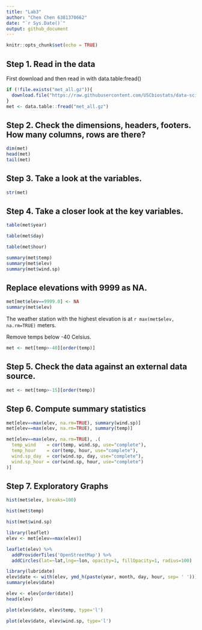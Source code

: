 ```yaml
---
title: "Lab3"
author: "Chen Chen 6381370662"
date: "`r Sys.Date()`"
output: github_document
---
```


```r
knitr::opts_chunk$set(echo = TRUE)
```

## Step 1. Read in the data
First download and then read in with data.table:fread()

```r
if (!file.exists("met_all.gz")){
  download.file("https://raw.githubusercontent.com/USCbiostats/data-science-data/master/02_met/met_all.gz", "met_all.gz", method="libcurl", timeout = 60)
}
met <- data.table::fread("met_all.gz")
```


## Step 2. Check the dimensions, headers, footers. How many columns, rows are there?


```r
dim(met)
head(met)
tail(met)
```

## Step 3. Take a look at the variables.

```r
str(met)
```

## Step 4. Take a closer look at the key variables.
```r
table(met$year)
```

```r
table(met$day)
```

```r
table(met$hour)
```

```r
summary(met$temp)
summary(met$elev)
summary(met$wind.sp)
```

## Replace elevations with 9999 as NA.
```r
met[met$elev==9999.0] <- NA
summary(met$elev)
```
 
 The weather station with the highest elevation is at `r max(met$elev, na.rm=TRUE) ` meters.
 
Remove temps below -40 Celsius.
 
```r
met <- met[temp>-40][order(temp)]
```
 
## Step 5. Check the data against an external data source.
```r
met <- met[temp>-15][order(temp)]
```

 
## Step 6. Compute summary statistics
```r
met[elev==max(elev, na.rm=TRUE), summary(wind.sp)]
met[elev==max(elev, na.rm=TRUE), summary(temp)]
```

```r
met[elev==max(elev, na.rm=TRUE), .(
  temp_wind    = cor(temp, wind.sp, use="complete"),
  temp_hour    = cor(temp, hour, use="complete"),
  wind.sp_day  = cor(wind.sp, day, use="complete"),
  wind.sp_hour = cor(wind.sp, hour, use="complete")  
)]
```

## Step 7. Exploratory Graphs

```r
hist(met$elev, breaks=100)
```
```r
hist(met$temp)
```

```r
hist(met$wind.sp)
```
```r
library(leaflet)
elev <- met[elev==max(elev)]
```

```r
leaflet(elev) %>%
  addProviderTiles('OpenStreetMap') %>% 
  addCircles(lat=~lat,lng=~lon, opacity=1, fillOpacity=1, radius=100)
```

```r
library(lubridate)
elev$date <- with(elev, ymd_h(paste(year, month, day, hour, sep= ' ')))
summary(elev$date)
```
```r
elev <- elev[order(date)]
head(elev)
```


```r
plot(elev$date, elev$temp, type='l')
```
```r
plot(elev$date, elev$wind.sp, type='l')
```




